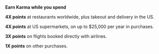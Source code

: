 **Earn Karma while you spend**

**4X points** at restaurants worldwide, plus takeout and delivery in the US.

**4X points** at US supermarkets, on up to $25,000 per year in purchases.

**3X points** on flights booked directly with airlines.

**1X points** on other purchases.
